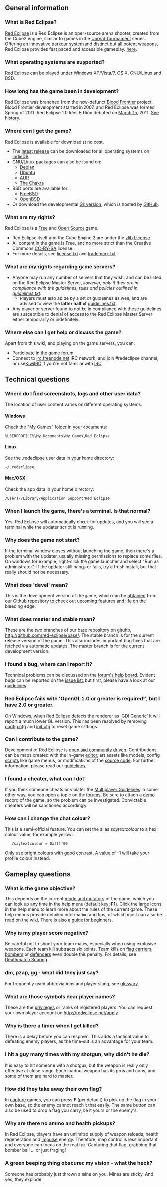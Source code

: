 == General information ==

=== What is Red Eclipse? ===
[http://www.redeclipse.net/ Red Eclipse] is a Red Eclipse is an open-source arena shooter, created from the Cube2 engine, similar to games in the [http://en.wikipedia.org/wiki/Unreal_Tournament Unreal Tournament] series. Offering an [[Guide#Basic_Parkour|innovative parkour system]] and distinct but all potent [[weapons]], Red Eclipse provides fast paced and accessible gameplay. [[What is Red Eclipse#About|here]].

=== What operating systems are supported? ===
Red Eclipse can be played under Windows XP/Vista/7, OS X, GNU/Linux and BSD.

=== How long has the game been in development? ===
Red Eclipse was branched from the now-defunct [https://sourceforge.net/projects/bloodfrontier/ Blood Frontier] project. Blood Frontier development started in 2007, and Red Eclipse was formed Spring of 2011. Red Eclipse 1.0 Ides Edition debuted on [http://en.wikipedia.org/wiki/Ides_of_march March 15], 2011. [[What is Red Eclipse#History|See history]].

=== Where can I get the game? ===
Red Eclipse is available for download at no cost.
* The [http://www.redeclipse.net/download latest release] can be downloaded for all operating systems on [http://www.indiedb.com/ IndieDB].
* GNU/Linux packages can also be found on:
** [[How to install#Debian|Debian]]
** [[How to install#Ubuntu|Ubuntu]]
** [https://aur.archlinux.org/packages/redeclipse AUR]
** [http://www.redeclipse.net/chakra The Chakra] <!-- link doesn't lead anywhere -->
* BSD ports are available for:
** [https://www.freshports.org/games/redeclipse/ FreeBSD]
** [ftp://ftp.openbsd.com/ports/games/redeclipse/ OpenBSD]
* Or download the developmental [http://www.redeclipse.net/devel Git version], which is hosted by [https://github.com/red-eclipse/base GitHub].

=== What are my rights? ===
Red Eclipse is a [http://www.gnu.org/philosophy/free-sw.html Free] and [http://www.opensource.org/ Open Source] game. 
* Red Eclipse itself and the Cube Engine 2 are under the [http://en.wikipedia.org/wiki/Zlib_License zlib License].
* All content in the game is Free, and no more strict than the Creative Commons [http://creativecommons.org/licenses/by-sa/3.0/ CC-BY-SA] license.
* For more details, see [https://raw.githubusercontent.com/red-eclipse/base/master/doc/license.txt license.txt] and [https://raw.githubusercontent.com/red-eclipse/base/master/doc/trademark.txt trademark.txt].

=== What are my rights regarding game servers? === 
* Anyone may run any number of servers that they wish, and can be listed on the Red Eclipse Master Server, ''however, only if they are in compliance with the guidelines, rules and policies outlined in [https://raw.githubusercontent.com/red-eclipse/base/master/doc/guidelines.txt guidelines.txt]''.
** Players must also abide by a set of guidelines as well, and are advised to view the '''latter half''' of [https://raw.githubusercontent.com/red-eclipse/base/master/doc/guidelines.txt guidelines.txt].
* Any player or server found to not be in compliance with these guidelines are susceptible to denial of access to the Red Eclipse Master Server either temporarily or indefinitely.

=== Where else can I get help or discuss the game? ===
Apart from this wiki, and playing on the game servers, you can:
* Participate in the game [http://redeclipse.net/forum forum].
* Connect to [irc://irc.freenode.net irc.freenode.net] IRC network, and join #redeclipse channel, or use[https://kiwiirc.com/client/chat.freenode.net/?nick=guest%7C?#redeclipse KiwiIRC] if you're not familiar with [[IRC]].


== Technical questions ==

=== Where do I find screenshots, logs and other user data? ===
The location of user content varies on different operating systems.
==== Windows ====
Check the "My Games" folder in your documents:
 %USERPROFILE%\My Documents\My Games\Red Eclipse
==== Linux ====
See the .redeclipse user data in your home directory:
 ~/.redeclipse
==== Mac/OSX ====
Check the app data in your home directory:
 /Users/<username>/Library/Application Support/Red Eclipse

=== When I launch the game, there's a terminal. Is that normal? ===
Yes. Red Eclipse will automatically check for updates, and you will see a terminal while the updater script is running.

=== Why does the game not start? ===
If the terminal window closes without launching the game, then there's a problem with the updater, usually missing permissions to replace some files. On windows for example, right-click the game launcher and select "Run as administrator". If the updater still hangs or fails, try a fresh install, but that really should not be necessary.

=== What does 'devel' mean? ===
This is the development version of the game, which can be [[obtain development version|obtained]] from our Github repository to check out upcoming features and life on the bleeding edge.

=== What does master and stable mean? ===
These are the two branches of our base repository on gituhb, http://github.com/red-eclipse/base/. The stable branch is for the current release version of the game. This also includes important bug fixes that are fetched via automatic updates. The master branch is for the current development version.

=== I found a bug, where can I report it? ===
Technical problems can be discussed on the [http://redeclipse.net/forum/viewforum.php?f=7 forum's help board]. Evident bugs can be reported on the [https://github.com/red-eclipse/base/issues issue list], but first, please have a look at our [[How_to_contribute#Issue_Reporting_Guidelines|guidelines]].

=== Red Eclipse fails with 'OpenGL 2.0 or greater is required!', but I have 2.0 or greater. ===
On Windows, when Red Eclipse detects the renderer as 'GDI Generic' it will report a much lower GL version. This has been resolved by removing [[Game_Settings#config.cfg|config.cfg]] and [[Game_Settings#init.cfg|init.cfg]] to reset game settings.

=== Can I contribute to the game? ===
Development of Red Eclipse is [http://redeclipse.net/forum/viewtopic.php?f=4&t=597 open and community driven]. Contributions can be maps created with the in-game [[editing|editor]], art assets like models, config [[cubescript|scripts]] like game menus, or modifications of the [https://github.com/red-eclipse/base/tree/master/src source code]. For further information, please read our [[How_to_contribute|guidelines]].

=== I found a cheater, what can I do? ===
If you think someone cheats or violates the [[Multiplayer Guidelines]] in some other way, you can open a topic on the [http://redeclipse.net/forum forums]. Be sure to attach a [[demo]] record of the game, so the problem can be investigated. Convictable cheaters will be sanctioned accordingly.

===How can i change the chat colour?===
This is a semi-official feature. You can set the alias ''saytextcolour'' to a hex colour value, for example yellow:
    /saytextcolour = 0xffff00
Only use bright colours with good contrast. A value of -1 will take your profile colour instead.

== Gameplay questions ==

=== What is the game objective? ===
This depends on the current [[GameModes and Mutators|mode and mutators]] of the game, which you can look up any time in the help menu (default key: '''F1'''). Click the large icons in the help menu to learn more about the rules of the current game. These help menus provide detailed information and tips, of which most can also be read on the wiki. There is also a [[guide]] for beginners.

=== Why is my player score negative? ===
Be careful not to shoot your team mates, especially when using explosive weapons. Each team kill subtracts six points. Team kills on [[capture|flag carriers]], [[bomber-ball|bombers]] or [[defend-and-control|defenders]] even double this penalty. For details, see [[Deathmatch Scoring]].

=== dm, pzap, gg - what did they just say? ===
For frequently used abbreviations and player slang, see [[glossary]].

=== What are those symbols near player names? ===
These are the [[privileges]] or ranks of registered players. You can request your own player account on http://redeclipse.net/apply

=== Why is there a timer when I get killed? ===
There is a delay before you can respawn. This adds a tactical value to defeating enemy players, as the time-out is an advantage for your team.

=== I hit a guy many times with my shotgun, why didn't he die? ===
It is easy to hit someone with a shotgun, but the weapon is really only effective at close range. Each loadout weapon has its pros and cons, and some of them are hard to master.

=== How did they take away their own flag? ===
In [[capture]] games, you can press '''F''' (per default) to pick up the flag in your own base, so the enemy cannot reach it that easily. The same button can also be used to drop a flag you carry, be it yours or the enemy's.

=== Why are there no ammo and health pickups? ===
In Red Eclipse, players have an unlimited supply of weapon reloads, health regeneration and [[Impulse_moves_summary|impulse]] energy. Therefore, map control is less important, and everyone can focus on the real fun: Capturing that flag, grabbing that bomber ball ... or just fraging!

=== A green beeping thing obscured my vision - what the heck? ===
Someone has probably just thrown a mine on you. Mines are sticky. And yes, they explode.